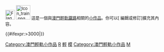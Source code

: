 <div class="notice metadata" id="stub" style="font-size: small;">[[File:Flag of Macau.svg|30px]]&nbsp;[[File:Icon_train.png|45px]]&nbsp;這是一個與[[澳門]][[澳門輕軌鐵路‎|輕軌鐵路‎]]相關的[[Wikipedia:小作品|小作品]]。你可以<span class="plainlinks">[{{fullurl:{{FULLPAGENAME}}|action=edit}} 編輯或修訂]</span>擴充其內容。</div><includeonly>[[Category:澳門輕軌小作品]]{{#ifexpr:{{PAGESIZE:{{FULLPAGENAME}}|R}}>3000|[[Category:字数已超过3000字节的小作品|{{PAGENAME}}]]}}</includeonly><noinclude>[[Category:澳門小作品|R]]</noinclude>

<noinclude>[[Category:澳門模板|輕]][[Category:澳門輕軌模板|模]][[Category:澳門輕軌小作品]][[Category:鐵路小作品模板|M]]</noinclude>